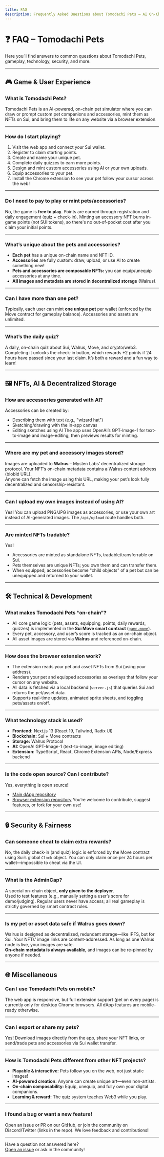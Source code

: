 ```yaml
---
title: FAQ
description: Frequently Asked Questions about Tomodachi Pets – AI On-Chain Virtual Pet Playground.
---
```


# ❓ FAQ – Tomodachi Pets

Here you’ll find answers to common questions about Tomodachi Pets, gameplay, technology, security, and more.

---

## 🎮 Game & User Experience

### What is Tomodachi Pets?
Tomodachi Pets is an AI-powered, on-chain pet simulator where you can draw or prompt custom pet companions and accessories, mint them as NFTs on Sui, and bring them to life on any website via a browser extension.

---

### How do I start playing?
1. Visit the web app and connect your Sui wallet.
2. Register to claim starting points.
3. Create and name your unique pet.
4. Complete daily quizzes to earn more points.
5. Design and mint custom accessories using AI or your own uploads.
6. Equip accessories to your pet.
7. Install the Chrome extension to see your pet follow your cursor across the web!

---

### Do I need to pay to play or mint pets/accessories?
No, the game is **free to play**. Points are earned through registration and daily engagement (quiz + check-in). Minting an accessory NFT burns in-game points (not SUI tokens), so there's no out-of-pocket cost after you claim your initial points.

---

### What’s unique about the pets and accessories?
- **Each pet** has a unique on-chain name and NFT ID.
- **Accessories** are fully custom: draw, upload, or use AI to create something new!
- **Pets and accessories are composable NFTs:** you can equip/unequip accessories at any time.
- **All images and metadata are stored in decentralized storage** (Walrus).

---

### Can I have more than one pet?
Typically, each user can mint **one unique pet** per wallet (enforced by the Move contract for gameplay balance). Accessories and assets are unlimited.

---

### What’s the daily quiz?
A daily, on-chain quiz about Sui, Walrus, Move, and crypto/web3. Completing it unlocks the check-in button, which rewards +2 points if 24 hours have passed since your last claim. It’s both a reward and a fun way to learn!

---

## 🖼️ NFTs, AI & Decentralized Storage

### How are accessories generated with AI?
Accessories can be created by:
- Describing them with text (e.g., "wizard hat")
- Sketching/drawing with the in-app canvas
- Editing sketches using AI
The app uses OpenAI’s GPT-Image-1 for text-to-image and image-editing, then previews results for minting.

---

### Where are my pet and accessory images stored?
Images are uploaded to **Walrus** – Mysten Labs’ decentralized storage protocol. Your NFT’s on-chain metadata contains a Walrus content address (blobId URL).  
Anyone can fetch the image using this URL, making your pet’s look fully decentralized and censorship-resistant.

---

### Can I upload my own images instead of using AI?
Yes! You can upload PNG/JPG images as accessories, or use your own art instead of AI-generated images. The `/api/upload` route handles both.

---

### Are minted NFTs tradable?
Yes!  
- Accessories are minted as standalone NFTs, tradable/transferrable on Sui.
- Pets themselves are unique NFTs; you own them and can transfer them.
- When equipped, accessories become "child objects" of a pet but can be unequipped and returned to your wallet.

---

## 🛠️ Technical & Development

### What makes Tomodachi Pets “on-chain”?
- All core game logic (pets, assets, equipping, points, daily rewards, quizzes) is implemented in the **Sui Move smart contract** ([`game.move`](https://github.com/sumionochi/tomodachi-digital-pet/blob/main/move/sources/game.move)).
- Every pet, accessory, and user’s score is tracked as an on-chain object.
- All asset images are stored via **Walrus** and referenced on-chain.

---

### How does the browser extension work?
- The extension reads your pet and asset NFTs from Sui (using your address).
- Renders your pet and equipped accessories as overlays that follow your cursor on any website.
- All data is fetched via a local backend (`server.js`) that queries Sui and returns the pet/asset data.
- Supports real-time updates, animated sprite sheets, and toggling pets/assets on/off.

---

### What technology stack is used?
- **Frontend:** Next.js 13 (React 19, Tailwind, Radix UI)
- **Blockchain:** Sui + Move contracts
- **Storage:** Walrus Protocol
- **AI:** OpenAI GPT-Image-1 (text-to-image, image editing)
- **Extension:** TypeScript, React, Chrome Extension APIs, Node/Express backend

---

### Is the code open source? Can I contribute?
Yes, everything is open source!  
- [Main dApp repository](https://github.com/sumionochi/tomodachi-digital-pet)
- [Browser extension repository](https://github.com/sumionochi/tomodachi-digital-pet-extension)
You’re welcome to contribute, suggest features, or fork for your own use!

---

## 🔒 Security & Fairness

### Can someone cheat to claim extra rewards?
No, the daily check-in (and quiz) logic is enforced by the Move contract using Sui’s global `Clock` object. You can only claim once per 24 hours per wallet—impossible to cheat via the UI.

---

### What is the AdminCap?
A special on-chain object, **only given to the deployer**.  
Used to test features (e.g., manually setting a user’s score for demo/judging). Regular users never have access; all real gameplay is strictly governed by smart contract rules.

---

### Is my pet or asset data safe if Walrus goes down?
Walrus is designed as decentralized, redundant storage—like IPFS, but for Sui. Your NFTs’ image links are content-addressed. As long as one Walrus node is live, your images are safe.  
**On-chain metadata is always available**, and images can be re-pinned by anyone if needed.

---

## 🌐 Miscellaneous

### Can I use Tomodachi Pets on mobile?
The web app is responsive, but full extension support (pet on every page) is currently only for desktop Chrome browsers. All dApp features are mobile-ready otherwise.

---

### Can I export or share my pets?
Yes! Download images directly from the app, share your NFT links, or send/trade pets and accessories via Sui wallet transfer.

---

### How is Tomodachi Pets different from other NFT projects?
- **Playable & interactive:** Pets follow you on the web, not just static images!
- **AI-powered creation:** Anyone can create unique art—even non-artists.
- **On-chain composability:** Equip, unequip, and fully own your digital companions.
- **Learning & reward:** The quiz system teaches Web3 while you play.

---

### I found a bug or want a new feature!
Open an issue or PR on our GitHub, or join the community on Discord/Twitter (links in the repo). We love feedback and contributions!

---

Have a question not answered here?  
[Open an issue](https://github.com/sumionochi/tomodachi-digital-pet/issues) or ask in the community!
